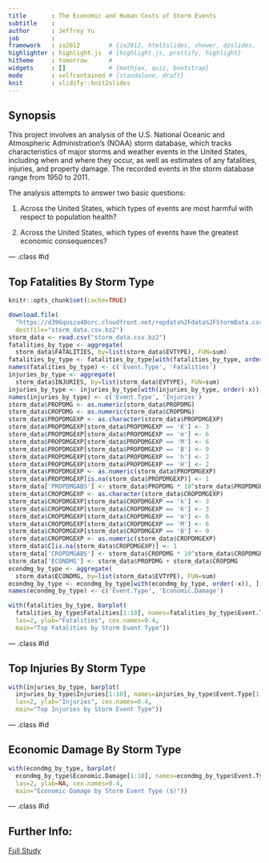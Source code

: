 ```yaml
---
title       : The Economic and Human Costs of Storm Events
subtitle    : 
author      : Jeffrey Yu
job         : 
framework   : io2012        # {io2012, html5slides, shower, dzslides, ...}
highlighter : highlight.js  # {highlight.js, prettify, highlight}
hitheme     : tomorrow      # 
widgets     : []            # {mathjax, quiz, bootstrap}
mode        : selfcontained # {standalone, draft}
knit        : slidify::knit2slides
---
```


## Synopsis
This project involves an analysis of the U.S. National Oceanic and Atmospheric
Administration's (NOAA) storm database, which tracks characteristics of major
storms and weather events in the United States, including when and where they
occur, as well as estimates of any fatalities, injuries, and property damage. 
The recorded events in the storm database range from 1950 to 2011. 

The analysis attempts to answer two basic questions:

 1. Across the United States, which types of events are most harmful with
 respect to population health?

 2. Across the United States, which types of events have the greatest economic
 consequences?

--- .class #id 

## Top Fatalities By Storm Type
```r
knitr::opts_chunk$set(cache=TRUE)

download.file(
  "https://d396qusza40orc.cloudfront.net/repdata%2Fdata%2FStormData.csv.bz2",
  destfile="storm_data.csv.bz2")
storm_data <- read.csv("storm_data.csv.bz2")
fatalities_by_type <- aggregate(
  storm_data$FATALITIES, by=list(storm_data$EVTYPE), FUN=sum)
fatalities_by_type <- fatalities_by_type[with(fatalities_by_type, order(-x)), ]
names(fatalities_by_type) <- c('Event.Type', 'Fatalities')
injuries_by_type <- aggregate(
  storm_data$INJURIES, by=list(storm_data$EVTYPE), FUN=sum)
injuries_by_type <- injuries_by_type[with(injuries_by_type, order(-x)), ]
names(injuries_by_type) <- c('Event.Type', 'Injuries')
storm_data$PROPDMG <- as.numeric(storm_data$PROPDMG)
storm_data$CROPDMG <- as.numeric(storm_data$CROPDMG)
storm_data$PROPDMGEXP <- as.character(storm_data$PROPDMGEXP)
storm_data$PROPDMGEXP[storm_data$PROPDMGEXP == 'K'] <- 3
storm_data$PROPDMGEXP[storm_data$PROPDMGEXP == 'm'] <- 6
storm_data$PROPDMGEXP[storm_data$PROPDMGEXP == 'M'] <- 6
storm_data$PROPDMGEXP[storm_data$PROPDMGEXP == 'B'] <- 9
storm_data$PROPDMGEXP[storm_data$PROPDMGEXP == 'h'] <- 2
storm_data$PROPDMGEXP[storm_data$PROPDMGEXP == 'H'] <- 2
storm_data$PROPDMGEXP <- as.numeric(storm_data$PROPDMGEXP)
storm_data$PROPDMGEXP[is.na(storm_data$PROPDMGEXP)] <- 1
storm_data['PROPDMGABS'] <- storm_data$PROPDMG * 10^storm_data$PROPDMGEXP
storm_data$CROPDMGEXP <- as.character(storm_data$CROPDMGEXP)
storm_data$CROPDMGEXP[storm_data$CROPDMGEXP == 'k'] <- 3
storm_data$CROPDMGEXP[storm_data$CROPDMGEXP == 'K'] <- 3
storm_data$CROPDMGEXP[storm_data$CROPDMGEXP == 'm'] <- 6
storm_data$CROPDMGEXP[storm_data$CROPDMGEXP == 'M'] <- 6
storm_data$CROPDMGEXP[storm_data$CROPDMGEXP == 'B'] <- 9
storm_data$CROPDMGEXP <- as.numeric(storm_data$CROPDMGEXP)
storm_data$C[is.na(storm_data$CROPDMGEXP)] <- 1
storm_data['CROPDMGABS'] <- storm_data$CROPDMG * 10^storm_data$CROPDMGEXP
storm_data['ECONDMG'] <- storm_data$PROPDMG + storm_data$CROPDMG
econdmg_by_type <- aggregate(
  storm_data$ECONDMG, by=list(storm_data$EVTYPE), FUN=sum)
econdmg_by_type <- econdmg_by_type[with(econdmg_by_type, order(-x)), ]
names(econdmg_by_type) <- c('Event.Type', 'Economic.Damage')
```

```r
with(fatalities_by_type, barplot(
  fatalities_by_type$Fatalities[1:10], names=fatalities_by_type$Event.Type[1:10],
  las=2, ylab="Fatalities", cex.names=0.4,
  main="Top Fatalities by Storm Event Type"))
```

--- .class #id 

## Top Injuries By Storm Type

```r
with(injuries_by_type, barplot(
  injuries_by_type$Injuries[1:10], names=injuries_by_type$Event.Type[1:10],
  las=2, ylab="Injuries", cex.names=0.4,
  main="Top Injuries by Storm Event Type"))
```

--- .class #id 

## Economic Damage By Storm Type

```r
with(econdmg_by_type, barplot(
  econdmg_by_type$Economic.Damage[1:10], names=econdmg_by_type$Event.Type[1:10],
  las=2, ylab=NA, cex.names=0.4,
  main="Economic Damage by Storm Event Type ($)"))
```

--- .class #id 

## Further Info:

[Full Study](https://rstudio-pubs-static.s3.amazonaws.com/205128_326b6141ebb5475cab611f0258d97c49.html)



